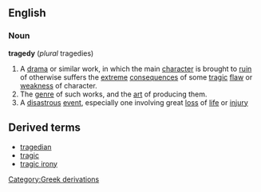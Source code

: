 ==English==
===Noun===
'''tragedy''' (''plural'' tragedies)
{{wikipedia}}
#A [[drama]] or similar work, in which the main [[character]] is brought to [[ruin]] of otherwise suffers the [[extreme]] [[consequence]]s of some [[tragic]] [[flaw]] or [[weakness]] of character.
#The [[genre]] of such works, and the [[art]] of producing them.
#A [[disastrous]] [[event]], especially one involving great [[loss]] of [[life]] or [[injury]]
==Derived terms==
*[[tragedian]]
*[[tragic]]
*[[tragic irony]]
[[Category:Greek derivations]]